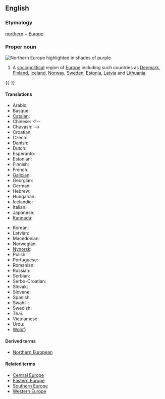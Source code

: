 ==English==
{{wikipedia}}

===Etymology===
[[northern]] + [[Europe]]

===Proper noun===
[[Image:Europe-septentrionale.png|thumb|right|Northern Europe highlighted in shades of purple]]
{{en-proper noun|sg=[[northern|Northern]] [[Europe]]}}

# A [[sociopolitical]] region of [[Europe]] including such countries as [[Denmark]], [[Finland]], [[Iceland]], [[Norway]],  [[Sweden]], [[Estonia]], [[Latvia]] and [[Lithuania]].

{{-}}
====Translations====
{{trans-top|Northern Europe}}
* Arabic: {{t|ar|أوروبا الشمالية}}
* Basque: {{t|eu|Iparraldeko Europa}}
* [[Catalan]]: {{t|ca|Europa del Nord}}
* Chinese: {{zh-ts|北歐|北欧}}<!--
* Chuvash: {{t|cv|Çурçĕр Европа}}-->
* Croatian: {{t|hr|Sjeverna Europa|f}}
* Czech: {{t|cs|Severní Evropa}}
* Danish: {{t|da|Nordeuropa}}
* Dutch: {{t|nl|Noord-Europa}}
* Esperanto: {{t|eo|Nord-Eŭropo}}
* Estonian: {{t|et|Põhja-Euroopa}}
* Finnish: {{t|fi|Pohjois-Eurooppa}}
* French: {{t|fr|Europe du Nord|f}}
* [[Galician]]: {{t|gl|Europa do norte|f}}
* Georgian: {{t|ka|ჩრდილოეთი ევროპა}}
* German: {{t|de|Nordeuropa|n}}
* Hebrew: {{t|he|צפון אירופה}} {{g|Hebrew}}
* Hungarian: {{t|hu|Észak-Európa}}
* Icelandic: {{t|is|Norður-Evrópa}}
* Italian: {{t|it|Europa settentrionale|f}}
* Japanese: {{t|ja|北ヨーロッパ}}
* [[Kannada]]: {{t|kn|ಉತ್ತರ ಯುರೋಪ್}}
{{trans-mid}}
* Korean: {{t|ko|북유럽}}
* Latvian: {{t|lv|Ziemeļeiropa}}
* Macedonian: {{t|mk|Северна Европа|tr=Severna Evropa|f}}
* Norwegian: {{t|no|Nord-Europa}}
* [[Nynorsk]]: {{t|nn|Nord-Europa}}
* Polish: {{t|pl|Europa Północna|f}}
* Portuguese: {{t|pt|Europa setentrional|f}}
* Romanian: {{t|ro|Europa de Nord|f}}
* Russian: {{t|ru|Северная Европа|f|tr=Severnaja Evropa}}
* Serbian: {{t|sr|Северна Европа|tr=Severna Evropa|f}}
* Serbo-Croatian: {{t|sh|Sjeverna Evropa}}
* Slovak: {{t|sk|Severná Európa|f}}
* Slovene: {{t|sl|Severna Evropa|f}}
* Spanish: {{t|es|Europa del Norte|f}}
* Swahili: {{t|sw|Ulaya ya Kazkazini}}
* Swedish: {{t|sv|Nordeuropa}} {{g|Swedish}}
* Thai: {{t|th|ยุโรปเหนือ}}
* Vietnamese: {{t|vi|Bắc Âu}}
* Urdu: {{t|ur|شمالی یورپ}}
* [[Wolof]]: {{t|wo|Bëj-gànnaaru Tugal}}
{{trans-bot}}

====Derived terms====
* [[Northern European]]

====Related terms====
* [[Central Europe]]
* [[Eastern Europe]]
* [[Southern Europe]]
* [[Western Europe]]
